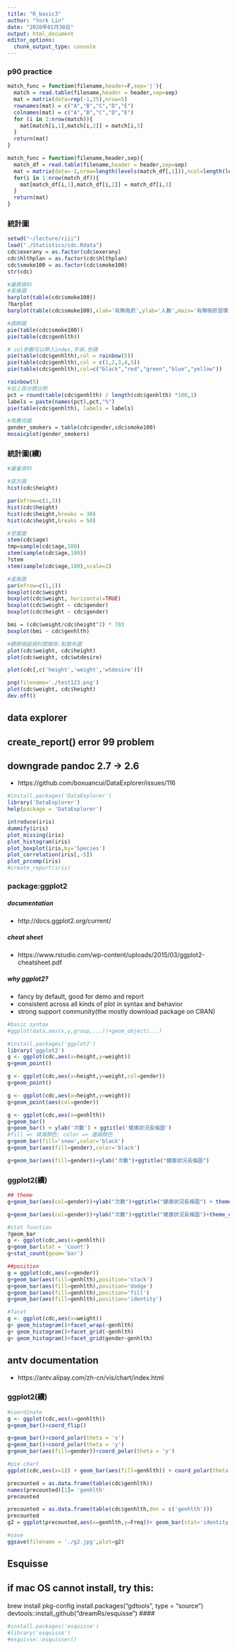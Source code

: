 ```yaml
---
title: "R_basic3"
author: "York Lin"
date: "2020年01月30日"
output: html_document
editor_options: 
  chunk_output_type: console
---
```


### p90 practice
```R

match_func = function(filename,header=F,sep='|'){
  match = read.table(filename,header = header,sep=sep)
  mat = matrix(data=rep(-1,25),nrow=5)
  rownames(mat) = c("A","B","C","D","E")
  colnames(mat) = c("A","B","C","D","E")
  for (i in 1:nrow(match)){ 
    mat[match[i,1],match[i,2]] = match[i,3] 
  }
  return(mat)
}

match_func = function(filename,header,sep){
  match_df = read.table(filename,header = header,sep=sep)
  mat = matrix(data=-1,nrow=length(levels(match_df[,1])),ncol=length(levels(match_df[,2])),dimnames = list(levels(match_df[,1]),levels(match_df[,2])))
  for(i in 1:nrow(match_df)){
    mat[match_df[i,1],match_df[i,2]] = match_df[i,3]
  }
  return(mat)
}
```

### 統計圖
```R
setwd("~/lecture/riii")
load("./Statistics/cdc.Rdata")
cdc$exerany = as.factor(cdc$exerany)
cdc$hlthplan = as.factor(cdc$hlthplan)
cdc$smoke100 = as.factor(cdc$smoke100)
str(cdc)

#屬貭資料
#長條圖
barplot(table(cdc$smoke100))
?barplot
barplot(table(cdc$smoke100),xlab='有無吸菸',ylab='人數',main='有無吸菸習慣',col='blue',family="Songti SC")

#圓餅圖
pie(table(cdc$smoke100))
pie(table(cdc$genhlth))

# col參數可以帶入index,字串,色碼
pie(table(cdc$genhlth),col = rainbow(5))
pie(table(cdc$genhlth),col = c(1,2,3,4,5))
pie(table(cdc$genhlth),col=c("black","red","green","blue","yellow"))

rainbow(5)
#加上各分類比例
pct = round(table(cdc$genhlth) / length(cdc$genhlth) *100,1)
labels = paste(names(pct),pct,"%")
pie(table(cdc$genhlth), labels = labels)

#馬賽克圖
gender_smokers = table(cdc$gender,cdc$smoke100)
mosaicplot(gender_smokers)
```

### 統計圖(續)
```R
#屬量資料

#直方圖
hist(cdc$height)

par(mfrow=c(1,3))
hist(cdc$height)
hist(cdc$height,breaks = 30)
hist(cdc$height,breaks = 50)

#莖葉圖
stem(cdc$age)
tmp=sample(cdc$age,100)
stem(sample(cdc$age,100))
?stem
stem(sample(cdc$age,100),scale=2)

#盒鬚圖
par(mfrow=c(1,1))
boxplot(cdc$weight)
boxplot(cdc$weight, horizontal=TRUE)
boxplot(cdc$weight ~ cdc$gender)
boxplot(cdc$height ~ cdc$gender)

bmi = (cdc$weight/cdc$height^2) * 703
boxplot(bmi ~ cdc$genhlth)

#觀察兩組資料間關係:點散布圖
plot(cdc$weight, cdc$height)
plot(cdc$weight, cdc$wtdesire)

plot(cdc[,c('height','weight','wtdesire')])

png(filename='./test123.png')
plot(cdc$weight, cdc$height)
dev.off()
```

## data explorer
## create_report() error 99 problem
## downgrade pandoc 2.7 -> 2.6
- https://github.com/boxuancui/DataExplorer/issues/116

```R
#install.packages('DataExplorer')
library('DataExplorer')
help(package = 'DataExplorer')

introduce(iris)
dummify(iris)
plot_missing(iris)
plot_histogram(iris)
plot_boxplot(iris,by='Species')
plot_correlation(iris[,-5])
plot_prcomp(iris)
#create_report(iris)
```

### package:ggplot2
##### documentation
- http://docs.ggplot2.org/current/

##### cheat sheet
- https://www.rstudio.com/wp-content/uploads/2015/03/ggplot2-cheatsheet.pdf

##### why ggplot2?
- fancy by default, good for demo and report 
- consistent across all kinds of plot in syntax and behavior
- strong support community(the mostly download package on CRAN)
```R
#basic syntax
#ggplot(data,aes(x,y,group,...))+geom_object(...)

#install.packages('ggplot2')
library('ggplot2')
g <- ggplot(cdc,aes(x=height,y=weight))
g+geom_point()

g <- ggplot(cdc,aes(x=height,y=weight,col=gender))
g+geom_point()

g <- ggplot(cdc,aes(x=height,y=weight))
g+geom_point(aes(col=gender))

g <- ggplot(cdc,aes(x=genhlth))
g+geom_bar()
g+geom_bar() + ylab('次數') + ggtitle('健康狀況長條圖')
#fill => 填滿顏色; color => 邊線顏色
g+geom_bar(fill='snow',color='black')
g+geom_bar(aes(fill=gender),color='black')

g+geom_bar(aes(fill=gender))+ylab("次數")+ggtitle("健康狀況長條圖")
```


### ggplot2(續)
```R
## theme
g+geom_bar(aes(col=gender))+ylab("次數")+ggtitle("健康狀況長條圖") + theme(text=element_text(size=16,  family="Songti SC"))

g+geom_bar(aes(col=gender))+ylab("次數")+ggtitle("健康狀況長條圖")+theme_classic()

#stat function
?geom_bar
g <- ggplot(cdc,aes(x=genhlth))
g+geom_bar(stat = 'count')
g+stat_count(geom='bar')

##position
g = ggplot(cdc,aes(x=gender))
g+geom_bar(aes(fill=genhlth),position='stack')
g+geom_bar(aes(fill=genhlth),position='dodge')
g+geom_bar(aes(fill=genhlth),position='fill')
g+geom_bar(aes(fill=genhlth),position='identity')

#facet
g <- ggplot(cdc,aes(x=weight))
g+ geom_histogram()+facet_wrap(~genhlth)
g+ geom_histogram()+facet_grid(~genhlth)
g+ geom_histogram()+facet_grid(gender~genhlth)
```

## antv documentation
- https://antv.alipay.com/zh-cn/vis/chart/index.html

### ggplot2(續)
```R
#coordinate
g <- ggplot(cdc,aes(x=genhlth))
g+geom_bar()+coord_flip()

g+geom_bar()+coord_polar(theta = 'x')
g+geom_bar()+coord_polar(theta = 'y')
g+geom_bar(aes(fill=gender))+coord_polar(theta = 'y')

#pie chart
ggplot(cdc,aes(x=1)) + geom_bar(aes(fill=genhlth)) + coord_polar(theta = 'y')
```

```R
precounted = as.data.frame(table(cdc$genhlth))
names(precounted)[1]= 'genhlth'
precounted

precounted = as.data.frame(table(cdc$genhlth,dnn = c('genhlth')))
precounted
g2 = ggplot(precounted,aes(x=genhlth,y=Freq))+ geom_bar(stat='identity')

#save
ggsave(filename = './g2.jpg',plot=g2)
```


## Esquisse
## if mac OS cannot install, try this:
####
brew install pkg-config
install.packages("gdtools", type = "source")
devtools::install_github("dreamRs/esquisse")
####
```R
#install.packages('esquisse')
#library('esquisse')
#esquisse::esquisser()
```
